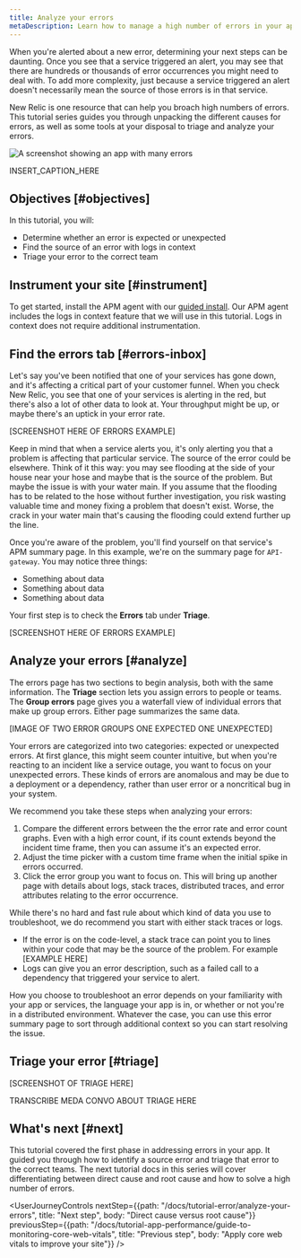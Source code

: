 ```yaml
---
title: Analyze your errors
metaDescription: Learn how to manage a high number of errors in your app.   
---
```



When you're alerted about a new error, determining your next steps can be daunting. Once you see that a service triggered an alert, you may see that there are hundreds or thousands of error occurrences you might need to deal with. To add more complexity, just because a service triggered an alert doesn't necessarily mean the source of those errors is in that service.

New Relic is one resource that can help you broach high numbers of errors. This tutorial series guides you through unpacking the different causes for errors, as well as some tools at your disposal to triage and analyze your errors.  

<img
    title="Overview errors affecting your services"
    alt="A screenshot showing an app with many errors"
    src={apmErrorsInboxPage}
/>

<figcaption>
    INSERT_CAPTION_HERE
</figcaption>

## Objectives [#objectives]

In this tutorial, you will:

* Determine whether an error is expected or unexpected
* Find the source of an error with logs in context
* Triage your error to the correct team

## Instrument your site [#instrument]

To get started, install the APM agent with our [guided install](https://one.newrelic.com/nr1-core?state=b3815b2d-8711-4418-335b-a9cac0468fe3). Our APM agent includes the logs in context feature that we will use in this tutorial. Logs in context does not require additional instrumentation. 

## Find the errors tab [#errors-inbox]

Let's say you've been notified that one of your services has gone down, and it's affecting a critical part of your customer funnel. When you check New Relic, you see that one of your services is alerting in the red, but there's also a lot of other data to look at. Your throughput might be up, or maybe there's an uptick in your error rate.

[SCREENSHOT HERE OF ERRORS EXAMPLE]

Keep in mind that when a service alerts you, it's only alerting you that a problem is affecting that particular service. The source of the error could be elsewhere. Think of it this way: you may see flooding at the side of your house near your hose and maybe that is the source of the problem. But maybe the issue is with your water main. If you assume that the flooding has to be related to the hose without further investigation, you risk wasting valuable time and money fixing a problem that doesn't exist. Worse, the crack in your water main that's causing the flooding could extend further up the line.

Once you're aware of the problem, you'll find yourself on that service's APM summary page. In this example, we're on the summary page for `API-gateway`. You may notice three things:

* Something about data
* Something about data
* Something about data

Your first step is to check the **Errors** tab under **Triage**.

[SCREENSHOT HERE OF ERRORS EXAMPLE]

## Analyze your errors [#analyze]

The errors page has two sections to begin analysis, both with the same information. The **Triage** section lets you assign errors to people or teams. The **Group errors** page gives you a waterfall view of individual errors that make up group errors. Either page summarizes the same data.

[IMAGE OF TWO ERROR GROUPS ONE EXPECTED ONE UNEXPECTED]

Your errors are categorized into two categories: expected or unexpected errors. At first glance, this might seem counter intuitive, but when you're reacting to an incident like a service outage, you want to focus on your unexpected errors. These kinds of errors are anomalous and may be due to a deployment or a dependency, rather than user error or a noncritical bug in your system. 

We recommend you take these steps when analyzing your errors:

1. Compare the different errors between the the error rate and error count graphs. Even with a high error count, if its count extends beyond the incident time frame, then you can assume it's an expected error. 
2. Adjust the time picker with a custom time frame when the initial spike in errors occurred.
3. Click the error group you want to focus on. This will bring up another page with details about logs, stack traces, distributed traces, and error attributes relating to the error occurrence.

While there's no hard and fast rule about which kind of data you use to troubleshoot, we do recommend you start with either stack traces or logs.

* If the error is on the code-level, a stack trace can point you to lines within your code that may be the source of the problem. For example [EXAMPLE HERE]
* Logs can give you an error description, such as a failed call to a dependency that triggered your service to alert. 

How you choose to troubleshoot an error depends on your familiarity with your app or services, the language your app is in, or whether or not you're in a distributed environment. Whatever the case, you can use this error summary page to sort through additional context so you can start resolving the issue. 

## Triage your error [#triage]

[SCREENSHOT OF TRIAGE HERE]

TRANSCRIBE MEDA CONVO ABOUT TRIAGE HERE

## What's next [#next]

This tutorial covered the first phase in addressing errors in your app. It guided you through how to identify a source error and triage that error to the correct teams. The next tutorial docs in this series will cover differentiating between direct cause and root cause and how to solve a high number of errors. 

<UserJourneyControls
    nextStep={{path: "/docs/tutorial-error/analyze-your-errors", title: "Next step", body: "Direct cause versus root cause"}}
    previousStep={{path: "/docs/tutorial-app-performance/guide-to-monitoring-core-web-vitals", title: "Previous step", body: "Apply core web vitals to improve your site"}}
/>
